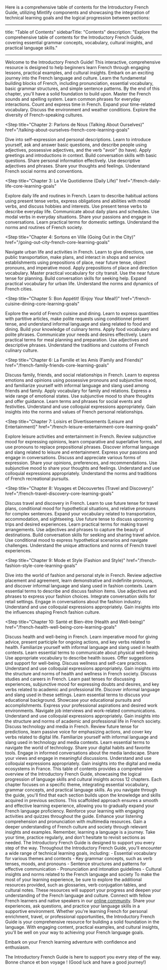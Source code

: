Here is a comprehensive table of contents for the Introductory French Guide, utilizing Mintlify components and showcasing the integration of technical learning goals and the logical progression between sections:

---

title: "Table of Contents"
sidebarTitle: "Contents"
description: "Explore the comprehensive table of contents for the Introductory French Guide, covering essential grammar concepts, vocabulary, cultural insights, and practical language skills."

---

<Card title="Introduction" icon="book-open">
  Welcome to the Introductory French Guide! This interactive, comprehensive
  resource is designed to help beginners learn French through engaging lessons,
  practical examples, and cultural insights. Embark on an exciting journey into
  the French language and culture.
</Card>

<Steps>
<Step title="Chapter 1: Les Bases (The Basics)" href="/french-basics-core-learning-goals">
  <Accordion title="Core Learning Goals">
    Learn the fundamental building blocks of French, including pronunciation, essential vocabulary, basic grammar structures, and simple sentence patterns. By the end of this chapter, you'll have a solid foundation to build upon.
  </Accordion>
  
  <CardGroup>
    <Card title="French Alphabet and Pronunciation" href="/french-alphabet-pronunciation">
      Master the French sounds and spelling system.
    </Card>
    <Card title="Basic Greetings and Introductions" href="/basic-french-greetings-introductions">
      Learn common phrases for everyday interactions.
    </Card>
    <Card title="Numbers and Telling Time" href="/french-numbers-telling-time">
      Count and express time in French.
    </Card>
    <Card title="Days, Weeks, Months, and Seasons" href="/french-days-weeks-months-seasons">
      Expand your time-related vocabulary.
    </Card>
    <Card title="Weather Expressions and Descriptions" href="/french-weather-expressions-descriptions">
      Discuss the environment and weather conditions.
    </Card>
    <Card title="Cultural Insight: French Language and Francophone World" href="/french-language-francophone-world">
      Explore the diversity of French-speaking cultures.
    </Card>
  </CardGroup>
</Step>

<Step
  title="Chapter 2: Parlons de Nous (Talking About Ourselves)"
  href="/talking-about-ourselves-french-core-learning-goals"
>
  <Accordion title="Core Learning Goals">
    Dive into self-expression and personal descriptions. Learn to introduce
    yourself, ask and answer basic questions, and describe people using
    adjectives, possessive adjectives, and the verb "avoir" (to have).
  </Accordion>

  <CardGroup>
    <Card
      title="Introducing Yourself and Others"
      href="/introducing-yourself-others-french"
    >
      Apply greetings and introductions in context.
    </Card>
    <Card
      title="Asking and Answering Simple Questions"
      href="/french-asking-answering-simple-questions"
    >
      Build conversation skills with basic questions.
    </Card>
    <Card
      title="Expressing Age, Nationality, and Profession"
      href="/expressing-age-nationality-profession-french"
    >
      Share personal information effectively.
    </Card>
    <Card
      title="Describing Physical Appearance and Personality"
      href="/describing-physical-appearance-personality-french"
    >
      Use descriptive adjectives and phrases.
    </Card>
    <Card
      title="Expressing Likes, Dislikes, and Preferences"
      href="/expressing-likes-dislikes-preferences-french"
    >
      Share your thoughts and feelings.
    </Card>
    <Card
      title="Cultural Insight: French Names, Titles, and Terms of Endearment"
      href="/french-names-titles-terms-endearment"
    >
      Understand French social norms and conventions.
    </Card>
  </CardGroup>
</Step>

<Step
  title="Chapter 3: La Vie Quotidienne (Daily Life)"
  href="/french-daily-life-core-learning-goals"
>
  <Accordion title="Core Learning Goals">
    Explore daily life and routines in French. Learn to describe habitual
    actions using present tense verbs, express obligations and abilities with
    modal verbs, and discuss hobbies and interests.
  </Accordion>

  <CardGroup>
    <Card
      title="Talking About Daily Routines and Activities"
      href="/french-daily-routines-activities"
    >
      Use present tense verbs to describe everyday life.
    </Card>
    <Card
      title="Telling Time and Describing Schedules"
      href="/telling-time-describing-schedules-french"
    >
      Communicate about daily plans and schedules.
    </Card>
    <Card
      title="Expressing Obligations and Responsibilities"
      href="/expressing-obligations-responsibilities-french"
    >
      Use modal verbs in everyday situations.
    </Card>
    <Card
      title="Discussing Hobbies, Interests, and Leisure Activities"
      href="/french-hobbies-interests-leisure-activities"
    >
      Share your passions and engage in conversations.
    </Card>
    <Card
      title="Vocabulary for Household Items and Chores"
      href="/french-vocabulary-household-items-chores"
    >
      Learn practical terms for domestic settings.
    </Card>
    <Card
      title="Cultural Insight: Typical French Daily Life and Schedules"
      href="/typical-french-daily-life-schedules"
    >
      Understand the norms and routines of French society.
    </Card>
  </CardGroup>
</Step>

<Step
  title="Chapter 4: Sortons en Ville (Going Out in the City)"
  href="/going-out-city-french-core-learning-goals"
>
  <Accordion title="Core Learning Goals">
    Navigate urban life and activities in French. Learn to give directions, use
    public transportation, make plans, and interact in shops and service
    establishments using prepositions of place, near future tense, object
    pronouns, and imperative mood.
  </Accordion>

  <CardGroup>
    <Card
      title="Places in the City and Giving Directions"
      href="/french-places-city-giving-directions"
    >
      Apply prepositions of place and direction vocabulary.
    </Card>
    <Card
      title="Using Public Transportation and Buying Tickets"
      href="/french-public-transportation-buying-tickets"
    >
      Master practical vocabulary for city transit.
    </Card>
    <Card
      title="Making Plans and Arranging Meetings"
      href="/making-plans-arranging-meetings-french"
    >
      Use the near future tense for planning.
    </Card>
    <Card
      title="Asking for Information and Assistance"
      href="/french-asking-information-assistance"
    >
      Build conversation skills for seeking help.
    </Card>
    <Card
      title="Vocabulary for Shopping and Services"
      href="/french-vocabulary-shopping-services"
    >
      Expand practical vocabulary for urban life.
    </Card>
    <Card
      title="Cultural Insight: French Cities, Transportation, and Social Life"
      href="/french-cities-transportation-social-life"
    >
      Understand the norms and dynamics of French cities.
    </Card>
  </CardGroup>
</Step>

<Step
  title="Chapter 5: Bon Appétit! (Enjoy Your Meal!)"
  href="/french-cuisine-dining-core-learning-goals"
>
  <Accordion title="Core Learning Goals">
    Explore the world of French cuisine and dining. Learn to express quantities
    with partitive articles, make polite requests using conditionnel présent
    tense, and understand informal language and slang related to food and
    dining.
  </Accordion>

  <CardGroup>
    <Card
      title="Food and Drink Vocabulary"
      href="/french-food-drink-vocabulary"
    >
      Build your knowledge of culinary terms.
    </Card>
    <Card
      title="Ordering at a Restaurant or Café"
      href="/ordering-restaurant-cafe-french"
    >
      Apply food vocabulary and polite phrases.
    </Card>
    <Card
      title="Expressing Food Preferences and Dietary Restrictions"
      href="/expressing-food-preferences-dietary-restrictions-french"
    >
      Communicate your needs and desires effectively.
    </Card>
    <Card
      title="Shopping for Groceries and Cooking Ingredients"
      href="/french-shopping-groceries-cooking-ingredients"
    >
      Learn practical terms for meal planning and preparation.
    </Card>
    <Card
      title="Describing Meals and Dining Experiences"
      href="/describing-meals-dining-experiences-french"
    >
      Use adjectives and descriptive phrases.
    </Card>
    <Card
      title="Cultural Insight: French Cuisine, Dining Etiquette, and Slang"
      href="/french-cuisine-dining-etiquette-slang"
    >
      Understand the traditions and customs of French culinary culture.
    </Card>
  </CardGroup>
</Step>

<Step
  title="Chapter 6: La Famille et les Amis (Family and Friends)"
  href="/french-family-friends-core-learning-goals"
>
  <Accordion title="Core Learning Goals">
    Discuss family, friends, and social relationships in French. Learn to
    express emotions and opinions using possessive pronouns and subjunctive
    mood, and familiarize yourself with informal language and slang used among
    friends and family.
  </Accordion>

  <CardGroup>
    <Card
      title="Talking About Family Members and Relationships"
      href="/french-family-members-relationships"
    >
      Apply vocabulary for family and relations.
    </Card>
    <Card
      title="Describing Emotions and Feelings"
      href="/describing-emotions-feelings-french"
    >
      Express a wide range of emotional states.
    </Card>
    <Card
      title="Expressing Opinions and Giving Advice"
      href="/expressing-opinions-giving-advice-french"
    >
      Use subjunctive mood to share thoughts and offer guidance.
    </Card>
    <Card
      title="Vocabulary for Celebrations and Special Occasions"
      href="/french-vocabulary-celebrations-special-occasions"
    >
      Learn terms and phrases for social events and festivities.
    </Card>
    <Card
      title="Informal Language and Slang Among Friends"
      href="/informal-language-slang-among-friends-french"
    >
      Understand and use colloquial expressions appropriately.
    </Card>
    <Card
      title="Cultural Insight: French Family Structure and Friendship Dynamics"
      href="/french-family-structure-friendship-dynamics"
    >
      Gain insights into the norms and values of French personal relationships.
    </Card>
  </CardGroup>
</Step>

<Step
  title="Chapter 7: Loisirs et Divertissements (Leisure and Entertainment)"
  href="/french-leisure-entertainment-core-learning-goals"
>
  <Accordion title="Core Learning Goals">
    Explore leisure activities and entertainment in French. Review subjunctive
    mood for expressing opinions, learn comparative and superlative forms, and
    use pronouns to replace prepositional phrases. Discover informal language
    and slang related to leisure and entertainment.
  </Accordion>

  <CardGroup>
    <Card
      title="Talking About Hobbies and Interests"
      href="/french-hobbies-interests"
    >
      Express your passions and engage in conversations.
    </Card>
    <Card
      title="Vocabulary for Sports, Music, and Arts"
      href="/french-vocabulary-sports-music-arts"
    >
      Discuss and appreciate various forms of expression.
    </Card>
    <Card
      title="Discussing Movies, TV Shows, and Books"
      href="/discussing-movies-tv-shows-books-french"
    >
      Share your opinions, preferences, and recommendations.
    </Card>
    <Card
      title="Expressing Opinions and Preferences"
      href="/expressing-opinions-preferences-french"
    >
      Use subjunctive mood to share your thoughts and feelings.
    </Card>
    <Card
      title="Informal Language and Slang in Entertainment"
      href="/informal-language-slang-entertainment-french"
    >
      Understand and use colloquial expressions appropriately.
    </Card>
    <Card
      title="Cultural Insight: Popular French Leisure Activities and Pastimes"
      href="/popular-french-leisure-activities-pastimes"
    >
      Understand the norms and traditions of French recreational pursuits.
    </Card>
  </CardGroup>
</Step>

<Step
  title="Chapter 8: Voyages et Découvertes (Travel and Discovery)"
  href="/french-travel-discovery-core-learning-goals"
>
  <Accordion title="Core Learning Goals">
    Discuss travel and discovery in French. Learn to use future tense for travel
    plans, conditional mood for hypothetical situations, and relative pronouns
    for complex sentences. Expand your vocabulary related to transportation,
    accommodation, and sightseeing.
  </Accordion>

  <CardGroup>
    <Card
      title="Talking About Travel Plans and Preferences"
      href="/french-travel-plans-preferences"
    >
      Use future tense to discuss upcoming trips and desired experiences.
    </Card>
    <Card
      title="Vocabulary for Transportation and Accommodation"
      href="/french-vocabulary-transportation-accommodation"
    >
      Learn practical terms for making travel arrangements.
    </Card>
    <Card
      title="Describing Tourist Attractions and Landmarks"
      href="/describing-tourist-attractions-landmarks-french"
    >
      Use adjectives and phrases to capture the beauty of destinations.
    </Card>
    <Card
      title="Asking for and Giving Recommendations"
      href="/asking-giving-recommendations-french"
    >
      Build conversation skills for seeking and sharing travel advice.
    </Card>
    <Card
      title="Dealing with Unexpected Situations While Traveling"
      href="/dealing-unexpected-situations-traveling-french"
    >
      Use conditional mood to express hypothetical scenarios and navigate
      challenges.
    </Card>
    <Card
      title="Cultural Insight: Popular French Travel Destinations and Customs"
      href="/popular-french-travel-destinations-customs"
    >
      Understand the unique attractions and norms of French travel experiences.
    </Card>
  </CardGroup>
</Step>

<Step
  title="Chapter 9: Mode et Style (Fashion and Style)"
  href="/french-fashion-style-core-learning-goals"
>
  <Accordion title="Core Learning Goals">
    Dive into the world of fashion and personal style in French. Review
    adjective placement and agreement, learn demonstrative and indefinite
    pronouns, and discover informal language and slang used in fashion contexts.
  </Accordion>

  <CardGroup>
    <Card
      title="Vocabulary for Clothing, Accessories, and Fabrics"
      href="/french-vocabulary-clothing-accessories-fabrics"
    >
      Learn essential terms to describe and discuss fashion items.
    </Card>
    <Card
      title="Describing Outfits and Personal Style"
      href="/describing-outfits-personal-style-french"
    >
      Use adjectives and phrases to express your fashion choices.
    </Card>
    <Card
      title="Shopping for Clothes and Expressing Opinions"
      href="/shopping-clothes-expressing-opinions-french"
    >
      Integrate conversation skills for retail settings.
    </Card>
    <Card
      title="Talking About Fashion Trends and Brands"
      href="/french-fashion-trends-brands"
    >
      Engage in conversations about the fashion industry.
    </Card>
    <Card
      title="Informal Language and Slang in Fashion"
      href="/informal-language-slang-fashion-french"
    >
      Understand and use colloquial expressions appropriately.
    </Card>
    <Card
      title="Cultural Insight: French Fashion Industry and Style Icons"
      href="/french-fashion-industry-style-icons"
    >
      Gain insights into the influences shaping French fashion culture.
    </Card>
  </CardGroup>
</Step>

<Step
  title="Chapter 10: Santé et Bien-être (Health and Well-being)"
  href="/french-health-well-being-core-learning-goals"
>
  <Accordion title="Core Learning Goals">
    Discuss health and well-being in French. Learn imperative mood for giving
    advice, present participle for ongoing actions, and key verbs related to
    health. Familiarize yourself with informal language and slang used in health
    contexts.
  </Accordion>

  <CardGroup>
    <Card
      title="Vocabulary for Body Parts, Illness, and Injuries"
      href="/french-vocabulary-body-parts-illness-injuries"
    >
      Learn essential terms to communicate about physical well-being.
    </Card>
    <Card
      title="Expressing Pain, Discomfort, and Symptoms"
      href="/expressing-pain-discomfort-symptoms-french"
    >
      Use appropriate vocabulary to describe health issues.
    </Card>
    <Card
      title="Giving Advice and Recommendations for Health"
      href="/giving-advice-recommendations-health-french"
    >
      Offer suggestions and support for well-being.
    </Card>
    <Card
      title="Talking About Healthy Lifestyle Choices"
      href="/french-healthy-lifestyle-choices"
    >
      Discuss wellness and self-care practices.
    </Card>
    <Card
      title="Informal Language and Slang Related to Health"
      href="/informal-language-slang-health-french"
    >
      Understand and use colloquial expressions appropriately.
    </Card>
    <Card
      title="Cultural Insight: French Healthcare System and Attitudes Towards Well-being"
      href="/french-healthcare-system-attitudes-well-being"
    >
      Gain insights into the structure and norms of health and wellness in
      French society.
    </Card>
  </CardGroup>
</Step>

<Step title="Chapter 11: Études et Carrière (Studies and Career)" href="/french-studies-career-core-learning-goals">
  <Accordion title="Core Learning Goals">
  Discuss studies and careers in French. Learn past tenses for discussing experiences, subjunctive mood for expressing doubts and desires, and key verbs related to academic and professional life. Discover informal language and slang used in these settings.
</Accordion>

<CardGroup> 
<Card title="Vocabulary for School Subjects and Education Levels" href="/french-vocabulary-school-subjects-education-levels">
Learn essential terms to discuss your educational background. 
</Card> 
<Card title="Talking About Academic Interests and Achievements" href="/french-academic-interests-achievements"> Showcase your educational pursuits and accomplishments. </Card> <Card title="Discussing Career Goals and Job Preferences" href="/french-career-goals-job-preferences"> Express your professional aspirations and desired work environments. </Card> <Card title="Preparing for Interviews and Professional Interactions" href="/french-interview-professional-interactions"> Navigate job interviews and work-related communications. </Card> <Card title="Informal Language and Slang in Academic and Professional Settings" href="/informal-language-slang-academic-professional-french"> Understand and use colloquial expressions appropriately. 
</Card> <Card title="Cultural Insight: French Education System and Work Culture" href="/french-education-system-work-culture"> Gain insights into the structure and norms of academic and professional life in French society. </Card> </CardGroup> </Step> <Step title="Chapter 12: Technologie et Médias (Technology and Media)" href="/french-technology-media-core-learning-goals"> <Accordion title="Core Learning Goals"> Discuss technology and media in French. Review future tense for predictions, learn passive voice for emphasizing actions, and cover key verbs related to digital life. Familiarize yourself with informal language and slang used in technology and media contexts. </Accordion> <CardGroup> <Card title="Vocabulary for Devices, Apps, and Social Media" href="/french-vocabulary-devices-apps-social-media"> Learn essential terms to navigate the world of technology. </Card> <Card title="Discussing Technology Usage and Preferences" href="/french-technology-usage-preferences"> Share your digital habits and favorite tools. </Card> <Card title="Talking About News, Current Events, and Media Consumption" href="/french-news-current-events-media-consumption"> Engage in informed conversations about the media landscape. </Card> <Card title="Expressing Opinions on Technology and Media" href="/french-opinions-technology-media"> Share your views and engage in meaningful discussions. </Card> <Card title="Informal Language and Slang in Technology and Media" href="/informal-language-slang-technology-media-french"> Understand and use colloquial expressions appropriately. </Card> <Card title="Cultural Insight: French Tech Industry and Media Landscape" href="/french-tech-industry-media-landscape"> Gain insights into the digital and media ecosystems in France. </Card> </CardGroup> </Step> </Steps> <Info> This table of contents provides a comprehensive overview of the Introductory French Guide, showcasing the logical progression of language skills and cultural insights across 12 chapters. Each chapter focuses on a specific theme, integrating essential vocabulary, grammar concepts, and practical language skills. </Info> <Tip> As you navigate through the guide, you'll find that each section builds upon the knowledge and skills acquired in previous sections. This scaffolded approach ensures a smooth and effective learning experience, allowing you to gradually expand your French language proficiency. </Tip> <CardGroup> <Card title="Interactive Exercises" icon="list-check" color="#ef4444"> Reinforce your learning with engaging activities and quizzes throughout the guide. </Card> <Card title="Audio and Video Resources" icon="headphones" color="#29dba4"> Enhance your listening comprehension and pronunciation with multimedia resources. </Card> <Card title="Cultural Insights" icon="earth-americas" color="#3b82f6"> Gain a deeper understanding of French culture and society through relevant insights and examples. </Card> </CardGroup> <Note> Remember, learning a language is a journey. Take your time, practice regularly, and don't hesitate to revisit sections as needed. The Introductory French Guide is designed to support you every step of the way. </Note> <Accordion title="Technical Learning Goals"> Throughout the Introductory French Guide, you'll encounter a wide range of technical learning goals, including: - Essential vocabulary for various themes and contexts - Key grammar concepts, such as verb tenses, moods, and pronouns - Sentence structures and patterns for effective communication - Pronunciation and intonation guidelines - Cultural insights and norms related to the French language and society </Accordion> 
<Tip> To make the most of your learning experience, be sure to explore the additional resources provided, such as glossaries, verb conjugation tables, and cultural notes. These resources will support your progress and deepen your understanding of the French language and culture. </Tip>
 <Card title="Join the Community" icon="people-group"> Connect with fellow French learners and native speakers in our 
<a href="https://community.saybloom.com">online community</a>. Share your experiences, ask questions, and practice your language skills in a supportive environment. </Card> 
<Info> Whether you're learning French for personal enrichment, travel, or professional opportunities, the Introductory French Guide is your comprehensive resource for building a solid foundation in the language. With engaging content, practical examples, and cultural insights, you'll be well on your way to achieving your French language goals. </Info>

<Accordion title="Bon voyage!">

Embark on your French learning adventure with confidence and enthusiasm.

The Introductory French Guide is here to support you every step of the way. Bonne chance et bon voyage ! (Good luck and have a good journey!) </Accordion>

</Accordion>
